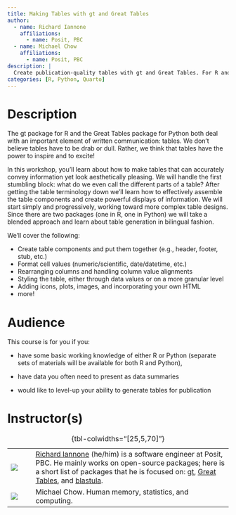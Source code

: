 ```yaml
---
title: Making Tables with gt and Great Tables
author:
  - name: Richard Iannone
    affiliations:
      - name: Posit, PBC
  - name: Michael Chow
    affiliations:
      - name: Posit, PBC      
description: |
  Create publication-quality tables with gt and Great Tables. For R and Python users.
categories: [R, Python, Quarto]
---
```


# Description

The gt package for R and the Great Tables package for Python both deal with an important element of written communication: tables. We don’t believe tables have to be drab or dull. Rather, we think that tables have the power to inspire and to excite!

In this workshop, you’ll learn about how to make tables that can accurately convey information yet look aesthetically pleasing. We will handle the first stumbling block: what do we even call the different parts of a table? After getting the table terminology down we’ll learn how to effectively assemble the table components and create powerful displays of information. We will start simply and progressively, working toward more complex table designs. Since there are two packages (one in R, one in Python) we will take a blended approach and learn about table generation in bilingual fashion.

We’ll cover the following:

-   Create table components and put them together (e.g., header, footer, stub, etc.)
-   Format cell values (numeric/scientific, date/datetime, etc.)
-   Rearranging columns and handling column value alignments
-   Styling the table, either through data values or on a more granular level
-   Adding icons, plots, images, and incorporating your own HTML
-   more!

# Audience

This course is for you if you:

-   have some basic working knowledge of either R or Python (separate sets of materials will be available for both R and Python),

-   have data you often need to present as data summaries

-   would like to level-up your ability to generate tables for publication

# Instructor(s)

|                                 |     |                                                                                                                                                                                                                                                                                                                                                            |
|---------------------------------|-----|------------------------------------------------------------------------------------------------------------------------------------------------------------------------------------------------------------------------------------------------------------------------------------------------------------------------------------------------------------|
| ![](images/richard-iannone.jpg) |     | [Richard Iannone](https://www.github.com/rich-iannone) (he/him) is a software engineer at Posit, PBC. He mainly works on open-source packages; here is a short list of packages that he is focused on: [gt](https://github.com/rstudio/gt), [Great Tables](https://github.com/posit-dev/great-tables), and [blastula](https://github.com/rstudio/blastula). |
| ![](images/michael-chow.jpg)    |     | Michael Chow. Human memory, statistics, and computing.                                                                                                                                                                                                                                                                                                                   |

: {tbl-colwidths="\[25,5,70\]"}
